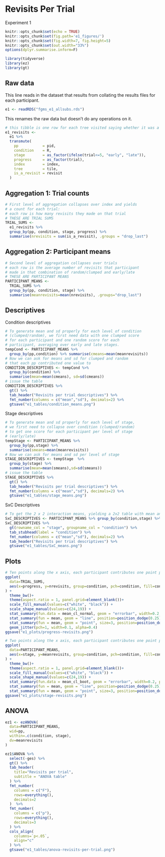 # Revisits Per Trial

Experiment 1

```r
knitr::opts_chunk$set(echo = TRUE)
knitr::opts_chunk$set(fig.path='e1_figures/')
knitr::opts_chunk$set(fig.width=7, fig.height=5)
knitr::opts_chunk$set(out.width="33%")
options(dplyr.summarise.inform=F)
```

```r
library(tidyverse)
library(ez)
library(gt)
```

## Raw data

This line reads in the dataset that results from collating the results files for each participant.

```r
e1 <- readRDS("fgms_e1_allsubs.rds")
```

This renames the raw data but doesn't do any operations on it.

```r
# this tibble is one row for each tree visited saying whether it was a revisit or not
e1_revisits <-
  e1 %>%
  transmute(
    pp           = pid,
    condition    = R,
    stage        = as_factor(ifelse(trial<=5, "early", "late")),
    progress     = as_factor(trial),
    index        = index,
    tree         = tile,
    is_a_revisit = revisit
  )
```

## Aggregation 1: Trial counts

```r
# First level of aggregation collapses over index and yields 
# a count for each trial: 
# each row is how many revisits they made on that trial
# THESE ARE TRIAL SUMS
TRIAL_SUMS <-
  e1_revisits %>% 
  group_by(pp, condition, stage, progress) %>% 
  summarise(nrevisits = sum(is_a_revisit), .groups = "drop_last")
```

## Aggregation 2: Participant means

```r
# Second level of aggregation collapses over trials
# each row is the average number of revisits that participant 
# made in that combination of random/clumped and early/late
# THESE ARE PARTICIPANT MEANS
PARTICIPANT_MEANS <- 
  TRIAL_SUMS %>% 
  group_by(pp, condition, stage) %>% 
  summarise(meanrevisits=mean(nrevisits), .groups="drop_last")
```

## Descriptives

Condition descriptives

```r
# To generate mean and sd properly for each level of condition 
# (clumped/random), we first need data with one clumped score 
# for each participant and one random score for each 
# participant, averaging over early and late stages.
tempCond <- PARTICIPANT_MEANS %>% 
  group_by(pp,condition) %>% summarise(cmeans=mean(meanrevisits))
# Now we can ask for means and sd for clumped and random 
# that each pp contributed one value to
CONDITION_DESCRIPTIVES <- tempCond %>% 
  group_by(condition) %>% 
  summarise(mean=mean(cmeans), sd=sd(cmeans))
# issue the table
CONDITION_DESCRIPTIVES %>% 
  gt() %>% 
  tab_header("Revisits per trial descriptives") %>% 
  fmt_number(columns = c("mean","sd"), decimals=2) %>% 
  gtsave("e1_tables/condition_means.png")
```

Stage descriptives 

```r
# To generate mean and sd properly for each level of stage,
# we first need to collapse over condition (clumped/random)
# to get one score for each participant per level of stage
# (early/late)
tempStage <- PARTICIPANT_MEANS %>% 
  group_by(pp,stage) %>% 
  summarise(smeans=mean(meanrevisits))
# Now we can ask for means and sd per level of stage
STAGE_DESCRIPTIVES <- tempStage  %>% 
  group_by(stage) %>% 
  summarise(mean=mean(smeans),sd=sd(smeans))
# issue the table
STAGE_DESCRIPTIVES %>% 
  gt() %>% 
  tab_header("Revisits per trial descriptives") %>% 
  fmt_number(columns = c("mean","sd"), decimals=2) %>% 
  gtsave("e1_tables/stage_means.png")
```

SxC Descriptives

```r
# To get the 2 x 2 interaction means, yielding a 2x2 table with mean and sd
SxC_DESCRIPTIVES <- PARTICIPANT_MEANS %>% group_by(condition,stage) %>% summarise(mean=mean(meanrevisits),sd=sd(meanrevisits))
SxC_DESCRIPTIVES %>% 
  gt(rowname_col = "stage", groupname_col = "condition") %>% 
  tab_stubhead(label = "condition") %>% 
  fmt_number(columns = c("mean","sd"), decimals=2) %>% 
  tab_header("Revisits per trial descriptives") %>% 
  gtsave("e1_tables/SxC_means.png")
```

## Plots

```r
# Ten points along the x axis, each participant contributes one point per cell
ggplot(
  data=TRIAL_SUMS, 
  aes(x=progress, y=nrevisits, group=condition, pch=condition, fill=condition)
) +
  theme_bw()+
  theme(aspect.ratio = 1, panel.grid=element_blank())+
  scale_fill_manual(values=c("white", "black")) +
  scale_shape_manual(values=c(24,19)) +
  stat_summary(fun.data = mean_cl_normal, geom = "errorbar", width=0.2, position=position_dodge(0.25)) +
  stat_summary(fun = mean, geom = "line", position=position_dodge(0.25)) + 
  stat_summary(fun = mean, geom = "point", size=3, position=position_dodge(0.25)) +
  geom_jitter(pch=1, width=0.1, alpha=0.4) 
ggsave("e1_plots/progress-revisits.png")
```

```r
# Two points along the x axis, each participant contributes one point per cell
ggplot(
  data=PARTICIPANT_MEANS, 
  aes(x=stage, y=meanrevisits, group=condition, pch=condition, fill=condition)
) +
  theme_bw()+
  theme(aspect.ratio = 1, panel.grid=element_blank())+
  scale_fill_manual(values=c("white", "black")) +
  scale_shape_manual(values=c(24,19)) +
  stat_summary(fun.data = mean_cl_boot, geom = "errorbar", width=0.2, position=position_dodge(0.25)) +
  stat_summary(fun = mean, geom = "line", position=position_dodge(0.25)) + 
  stat_summary(fun = mean, geom = "point", size=3, position=position_dodge(0.25))
ggsave("e1_plots/stage-revisits.png")
```

## ANOVA

```r
ez1 <- ezANOVA(
  data=PARTICIPANT_MEANS,
  wid=pp,
  within=.c(condition, stage),
  dv=meanrevisits
)
```

```r
ez1$ANOVA %>% 
  select(-ges) %>% 
  gt() %>% 
  tab_header(
    title="Revisits per trial",
    subtitle = "ANOVA table"
  ) %>% 
  fmt_number(
    columns = c("F"),
    rows=everything(),
    decimals=2
  )  %>% 
  fmt_number(
    columns = c("p"),
    rows=everything(),
    decimals=3
  ) %>% 
  cols_align(
    columns=`p<.05`,
    align="c"
  ) %>% 
  gtsave("e1_tables/anova-revisits-per-trial.png")
```

